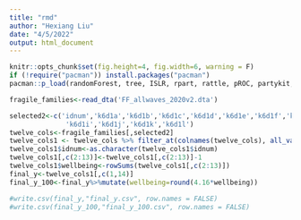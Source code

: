 ```yaml
---
title: "rmd"
author: "Hexiang Liu"
date: "4/5/2022"
output: html_document
---
```


```r
knitr::opts_chunk$set(fig.height=4, fig.width=6, warning = F)
if (!require("pacman")) install.packages("pacman")
pacman::p_load(randomForest, tree, ISLR, rpart, rattle, pROC, partykit, ggplot2, glmnet, leaps, dplyr, keras, neuralnet, imager, ranger,haven,labelled)
```

```r
fragile_families<-read_dta('FF_allwaves_2020v2.dta')
```

```r
selected2<-c('idnum','k6d1a','k6d1b','k6d1c','k6d1d','k6d1e','k6d1f','k6d1g','k6d1h',
              'k6d1i','k6d1j','k6d1k','k6d1l')
twelve_cols<-fragile_families[,selected2]
twelve_cols1 <- twelve_cols %>% filter_at(colnames(twelve_cols), all_vars(. >= 0))#drop negative values
twelve_cols1$idnum<-as.character(twelve_cols1$idnum)
twelve_cols1[,c(2:13)]<-twelve_cols1[,c(2:13)]-1
twelve_cols1$wellbeing<-rowSums(twelve_cols1[,c(2:13)])
final_y<-twelve_cols1[,c(1,14)]
final_y_100<-final_y%>%mutate(wellbeing=round(4.16*wellbeing))
```

```r
#write.csv(final_y,"final_y.csv", row.names = FALSE)
#write.csv(final_y_100,"final_y_100.csv", row.names = FALSE)
```

